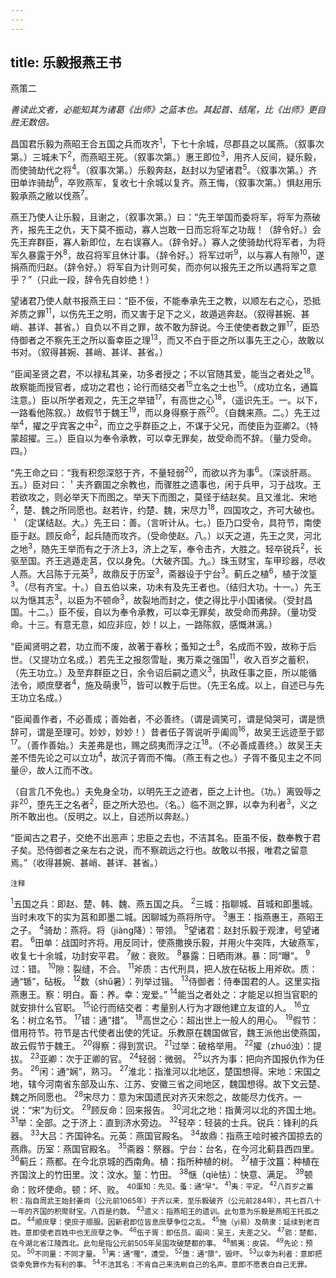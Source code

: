```yaml
---
---
---
```

title: 乐毅报燕王书
---



燕策二

*善读此文者，必能知其为诸葛《出师》之蓝本也。其起首、结尾，比《出师》更自胜无数倍。*

昌国君乐毅为燕昭王合五国之兵而攻齐<sup>1</sup>，下七十余城，尽郡县之以属燕。（叙事次第。）三城未下<sup>2</sup>，而燕昭王死。（叙事次第。）惠王即位<sup>3</sup>，用齐人反间，疑乐毅，而使骑劫代之将<sup>4</sup>。（叙事次第。）乐毅奔赵，赵封以为望诸君<sup>5</sup>。（叙事次第。）齐田单诈骑劫<sup>6</sup>，卒败燕军，复收七十余城以复齐。燕王悔，（叙事次第。）惧赵用乐毅承燕之敝以伐燕<sup>7</sup>。

燕王乃使人让乐毅，且谢之，（叙事次第。）曰：“先王举国而委将军，将军为燕破齐，报先王之仇，天下莫不振动，寡人岂敢一日而忘将军之功哉！（辞令好。）会先王弃群臣，寡人新即位，左右误寡人。（辞令好。）寡人之使骑劫代将军者，为将军久暴露于外<sup>8</sup>，故召将军且休计事。（辞令好。）将军过听<sup>9</sup>，以与寡人有隙<sup>10</sup>，遂捐燕而归赵。（辞令好。）将军自为计则可矣，而亦何以报先王之所以遇将军之意乎？”（只此一段，辞令先自妙绝！）

望诸君乃使人献书报燕王曰：“臣不佞，不能奉承先王之教，以顺左右之心，恐抵斧质之罪<sup>11</sup>，以伤先王之明，而又害于足下之义，故遁逃奔赵。（叙得甚婉、甚峭、甚详、甚省。）自负以不肖之罪，故不敢为辞说。今王使使者数之罪<sup>17</sup>，臣恐侍御者之不察先王之所以畜幸臣之理<sup>13</sup>，而又不白于臣之所以事先王之心，故敢以书对。（叙得甚婉、甚峭、甚详、甚省。）

“臣闻圣贤之君，不以禄私其亲，功多者授之；不以官随其爱，能当之者处之<sup>18</sup>。故察能而授官者，成功之君也；论行而结交者<sup>15</sup>立名之士也<sup>15</sup>。（成功立名，通篇注意。）臣以所学者观之，先王之举错<sup>17</sup>，有高世之心<sup>18</sup>，（遥识先王。一。以下，一路看他陈叙。）故假节于魏王<sup>19</sup>，而以身得察于燕<sup>20</sup>。（自魏来燕。二。）先王过举<sup>4</sup>，擢之乎宾客之中<sup>2</sup>，而立之乎群臣之上，不谋于父兄，而使臣为亚卿2。（特蒙超擢。三。）臣自以为奉令承教，可以幸无罪矣，故受命而不辞。（量力受命。四。）

“先王命之曰：“我有积怨深怒于齐，不量轻弱<sup>20</sup>，而欲以齐为事<sup>6</sup>。（深谈肝鬲。五。）臣对曰：＇夫齐霸国之余教也，而骤胜之遗事也，闲于兵甲，习于战攻。王若欲攻之，则必举天下而图之。举天下而图之，莫径于结赵矣。且又淮北、宋地<sup>2</sup>，楚、魏之所同愿也。赵若许，约楚、魏，宋尽力<sup>18</sup>，四国攻之，齐可大破也。＇（定谋结赵。大。）先王曰：善。（言听计从。七。）臣乃口受令，具符节，南使臣于赵。顾反命<sup>2</sup>，起兵随而攻齐。（受命使赵。八。）以天之道，先王之灵，河北之地<sup>3</sup>，随先王举而有之于济上3，济上之军，奉令击齐，大胜之。轻卒锐兵<sup>2</sup>，长驱至国。齐王逃遁走莒，仅以身免。（大破齐国。九。）珠玉财宝，车甲珍器，尽收人燕。大吕陈于元英<sup>3</sup>，故鼎反于历室<sup>3</sup>，斋器设于宁台<sup>3</sup>。蓟丘之植<sup>6</sup>，植于汶篁<sup>3</sup>。（尽有齐宝。十。）自五伯以来，功未有及先王者也。（结归大功。十一。）先王以为惬其志<sup>3</sup>，以臣为不顿命<sup>3</sup>，故裂地而封之，使之得比乎小国诸侯。（受封昌国。十二。）臣不佞，自以为奉令承教，可以幸无罪矣，故受命而弗辞。（量功受命。十三。有意无意，如应非应，妙！以上，一路陈叙，感慨淋漓。）

“臣闻贤明之君，功立而不废，故著于春秋；蚤知之士<sup>8</sup>，名成而不毁，故称于后世。（又提功立名成。）若先王之报怨雪耻，夷万乘之强国<sup>11</sup>，收入百岁之蓄积，（先王功立。）及至弃群臣之日，余令诏后嗣之遗义<sup>3</sup>，执政任事之臣，所以能循法令，顺庶孽者<sup>4</sup>，施及萌隶<sup>15</sup>，皆可以教于后世。（先王名成。以上，自述已与先王功立名成。）

“臣闻善作者，不必善成；善始者，不必善终。（谓是调笑可，谓是恸哭可，谓是愤辞可，谓是至理可。妙妙，妙妙！）昔者伍子胥说听乎阖闾<sup>16</sup>，故吴王远迹至于郢<sup>17</sup>。（善作善始。）夫差弗是也，赐之鸱夷而浮之江<sup>18</sup>。（不必善成善终。）故吴王夫差不悟先论之可以立功<sup>4</sup>，故沉子胥而不悔。（燕王有之也。）子胥不蚤见主之不同量＠，故人江而不改。

（自言几不免也。）夫免身全功，以明先王之迹者，臣之上计也。（功。）离毁辱之非<sup>20</sup>，堕先王之名者<sup>2</sup>，臣之所大恐也。（名。）临不测之罪，以幸为利者<sup>3</sup>，义之所不敢出也。（反明之。以上，自述所以奔赵。）

“臣闻古之君子，交绝不出恶声；忠臣之去也，不洁其名。臣虽不佞，数奉教于君子矣。恐侍御者之亲左右之说，而不察疏远之行也。故敢以书报，唯君之留意焉。”（收得甚婉、甚峭、甚详、甚省。）

<sup>注释</sup>

<sup>1</sup>五国之兵：即赵、楚、韩、魏、燕五国之兵。
<sup>2</sup>三城：指聊城、苜城和即墨城。当时未攻下的实为莒和即墨二城。因聊城为燕将所守。
<sup>3</sup>惠王：指燕惠王，燕昭王之子。
<sup>4</sup>骑劫：燕将。将（jiàng降）：带领。
<sup>5</sup>望诸君：赵封乐毅于观津，号望诸君。
<sup>6</sup>田单：战国时齐将。用反同计，使燕撒换乐毅，并用火牛突阵，大破燕军，收复七十余城，功封安平君。
<sup>7</sup>敝：衰败。
<sup>8</sup>暴露：日晒雨淋。暴：同“曝”。
<sup>9</sup>过：错。
<sup>10</sup>隙：裂缝，不合。
<sup>11</sup>斧质：古代刑具，把人放在砧板上用斧砍。质：通“锧”，砧板。
<sup>12</sup>数（shǔ暑）：列举过锴。
<sup>13</sup>侍御者：侍奉国君的人。这里实指燕惠王。察：明白。畜：养。幸：宠爱。”
<sup>14</sup>能当之者处之：才能足以担当官职的就安排什么官职。
<sup>15</sup>论行而结交者：考量别人行为才跟他建立友谊的人。
<sup>16</sup>立名：树立名节。
<sup>17</sup>错：通“措”。
<sup>18</sup>高世之心：超出世上一般人的用心。
<sup>19</sup>假节：借用符节。符节是古代使者出使的凭证。乐教原在魏国做官，魏王派他出使燕国，故云假节于魏王。
<sup>20</sup>得察：得到赏识。
<sup>21</sup>过举：破格举用。
<sup>22</sup>擢（zhuó浊）：提拔。
<sup>23</sup>亚卿：次于正卿的官。
<sup>24</sup>轻弱：微弱。
<sup>25</sup>以齐为事：把向齐国报仇作为任务。
<sup>26</sup>闲：通“娴”，熟习。
<sup>27</sup>淮北：指淮河以北地区，楚国想得。宋地：宋国之地，辖今河南省东部及山东、江苏、安徽三省之间地区，魏国想得。故下文云楚、魏之所同愿也。
<sup>28</sup>宋尽力：意为宋国遗民对齐灭宋怨之，故能尽力伐齐。一说：“宋”为衍文。
<sup>29</sup>顾反命：回来报告。
<sup>30</sup>河北之地：指黄河以北的齐国土地。
<sup>31</sup>举：全部。之于济上：直到济水旁边。
<sup>32</sup>轻卒：轻装的士兵。锐兵：锋利的兵器。
<sup>33</sup>大吕：齐国钟名。元英：燕国官殿名。
<sup>34</sup>故鼎：指燕王哙时被齐国掠去的燕鼎。历室：燕国官殿名。
<sup>35</sup>斋器：祭器。宁台：台名，在今河北蓟县西四里。
<sup>36</sup>蓟丘：燕都。在今北京城的西南角。植：指所种植的树。
<sup>37</sup>植于汶簋：种植在齐国汶上的竹田里。汶：汶水。篁：竹田。
<sup>38</sup>惬（qiè怯）：快意、满足。
<sup>39</sup>顿命：败坏使命。顿：坏、败。
<sup>40蛋知：先见。蚤：通“早”。
<sup>41</sup>夷：平定。
<sup>42</sup>八百岁之蓄积：指自周武王始封姜尚（公元前1065年）于齐以来，至乐毅破齐（公元前284年），共七百八十一年的齐国的积聚财宝。八百是约数。
<sup>43</sup>遗义：指燕昭王的遗训。此句意为乐毅是燕昭王托孤之臣。
<sup>44</sup>顺庶孽：使庶子顺服。因新君即位皆息庶孽争位之乱。
<sup>45</sup>施（yì易）及萌隶：延续到老百姓。意即使老百姓中也无庶孽之争。
<sup>46</sup>伍子胥：即伍员。阖间：吴王，夫差之父。
<sup>47</sup>郢：楚都，在今湖北省江陵西北。此句是指公元前505年吴国攻破楚都的事。
<sup>48</sup>鸸夷：皮袋。
<sup>49</sup>先论：预见。
<sup>50</sup>不同量：不同才量。
<sup>51</sup>离：通“罹”，遭受。
<sup>52</sup>堕：通“隳”，毁坏。
<sup>53</sup>以幸为利者：意即把侥幸免罪作为有利的事。
<sup>54</sup>不洁其名：不肯自己来洗刷自己的名声。意即不愿表白自己无罪。